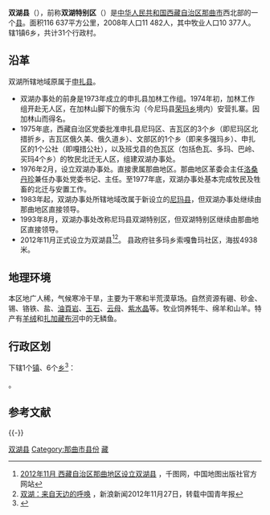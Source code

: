 {{Infobox China County
| county = 双湖县
| usedname = 
| nameorigin = 
| Photo = 
| Photoname = 
| map =
| map_caption = [[那曲市|那曲市]]下属行政区划
| Pinyin = Shuānghú Xiàn
| Belong = [[西藏自治区|西藏自治区]][[那曲市|那曲市]]
| Types = [[县|县]]
| admincode = 152921
| founded = 2012年11月
| seat = 多玛乡索嘎鲁玛社区
| officerTitle = 
| officer = 
| officerTitle2 = 
| officer2 = 
| division = 7
| town = 1
| township = 6
| subdistrict = 
| dialect = 
| post code = 852000
| phone code = 896
| coordinate = 
| area = 116 637
| area land = 
| area water = 
| census yr = 2008
| pop = 11 482人
| density =  
| GDP = 
| GDP_as_of = 
| GDPPC = 
| carlicense = 藏E
| web = 
| web_title = 双湖县政府网
}}
{{ViewTibetanScript}}
'''双湖县'''（{{bo|z=མཚོ་གཉིས་རྫོང་།|w=mtsho gnyis rdzong}}），前称'''双湖特别区'''（{{bo|z=མཚོ་གཉིས་དམིགས་བསལ་སྲིད་འཛིན་ཁུལ་|w=mtsho gnyis dmigs bsal srid 'dzin khul}}）是[[中华人民共和国|中华人民共和国]][[西藏自治区|西藏自治区]][[那曲市|那曲市]]西北部的一个[[县|县]]。面积116 637平方公里，2008年人口11 482人，其中牧业人口10 377人。辖1镇6乡，共计31个行政村。
==沿革==
双湖所辖地域原属于[[申扎县|申扎县]]。

* 双湖办事处的前身是1973年成立的申扎县加林工作组。1974年初，加林工作组开赴无人区，在加林山脚下的俄东沟（今尼玛县[[荣玛乡_(尼玛县)|荣玛乡]]境内）安营扎寨。因加林山而得名。 
* 1975年底，西藏自治区党委批准申扎县尼玛区、吉瓦区的3个乡（即尼玛区北措折乡，吉瓦区俄久美、俄久道乡）、文部区的1个乡（即来多强玛乡）、申扎区的1个公社（即嘎措公社），以及班戈县的色瓦区（包括色瓦、多玛、巴岭、买玛4个乡）的牧民北迁无人区，组建双湖办事处。
* 1976年2月，设立双湖办事处。直接隶属那曲地区。那曲地区革委会主任[[洛桑丹珍|洛桑丹珍]]兼任办事处党委书记、主任。至1977年底，双湖办事处基本完成牧民及牲畜的北迁与安置工作。 
* 1983年起，双湖办事处所辖地域改属于新设立的[[尼玛县|尼玛县]]，但双湖办事处继续由那曲地区直接领导。
* 1993年8月，双湖办事处改称尼玛县双湖特别区，但双湖特别区继续由那曲地区直接领导。
*2012年11月正式设立为双湖县<ref>[http://www.map1000.net/MapSquare/NewsDetail.aspx?NewsID=151 2012年11月 西藏自治区那曲地区设立双湖县] {{Wayback|url=http://www.map1000.net/MapSquare/NewsDetail.aspx?NewsID=151 |date=20140222152740 }}，千图网，中国地图出版社官方网站</ref><ref>[http://news.sina.com.cn/o/2012-11-27/043925668469.shtml 双湖：来自天边的呼唤] {{Wayback|url=http://news.sina.com.cn/o/2012-11-27/043925668469.shtml |date=20130208173907 }}，新浪新闻2012年11月27日，转载中国青年报</ref>。 县政府驻多玛乡索嘎鲁玛社区，海拔4938米。
==地理环境==
本区地广人稀，气候寒冷干旱，主要为干寒和半荒漠草场。自然资源有硼、砂金、锡、铬铁、盐、[[油頁岩|油頁岩]]、[[玉石|玉石]]、[[云母|云母]]、[[紫水晶|紫水晶]]等。牧业饲养牦牛、绵羊和山羊。特产有[[羊绒|羊绒]]和[[扎加藏布河|扎加藏布河]]中的无鳞鱼。

== 行政区划 ==
{{PAGENAMEBASE}}下辖1个[[行政建制镇|镇]]、6个[[乡级行政区|乡]]<ref>{{PRC admin/ref sgc|54/06/30}}</ref>：

{{PRC admin/children|54/06/30}}。

== 参考文献 ==
{{Wikisource|国务院关于同意西藏自治区设立双湖县的批复}}
{{reflist}}

{{-}}
{{双湖县行政区划}}
{{那曲市行政区划}}
{{西藏行政区划}}
{{国家级贫困县|前}}

[[Category:双湖县|]]
[[Category:那曲市县份|Category:那曲市县份]]
[[Category:原国家级贫困县|藏]]